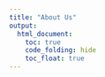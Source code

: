 ```yaml
---
title: "About Us"
output: 
  html_document:
    toc: true
    code_folding: hide
    toc_float: true
---
```


